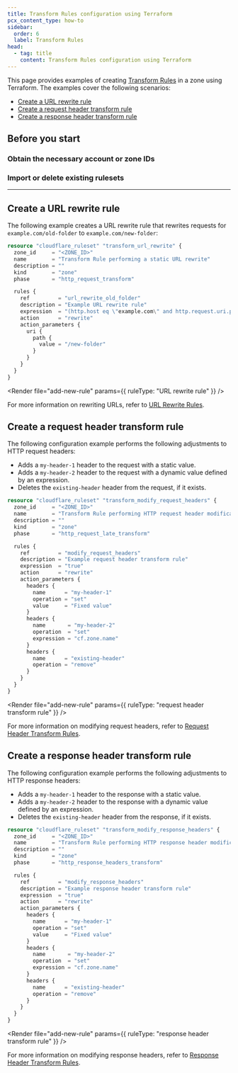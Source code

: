 ```yaml
---
title: Transform Rules configuration using Terraform
pcx_content_type: how-to
sidebar:
  order: 6
  label: Transform Rules
head:
  - tag: title
    content: Transform Rules configuration using Terraform
---
```



This page provides examples of creating [Transform Rules](/rules/transform/) in a zone using Terraform. The examples cover the following scenarios:

- [Create a URL rewrite rule](#create-a-url-rewrite-rule)
- [Create a request header transform rule](#create-a-request-header-transform-rule)
- [Create a response header transform rule](#create-a-response-header-transform-rule)

## Before you start

### Obtain the necessary account or zone IDs

<Render file="find-ids" />

### Import or delete existing rulesets

<Render file="import-delete-existing-rulesets" />

---

## Create a URL rewrite rule

The following example creates a URL rewrite rule that rewrites requests for `example.com/old-folder` to `example.com/new-folder`:

<Render file="v4-code-snippets" />

```tf
resource "cloudflare_ruleset" "transform_url_rewrite" {
  zone_id     = "<ZONE_ID>"
  name        = "Transform Rule performing a static URL rewrite"
  description = ""
  kind        = "zone"
  phase       = "http_request_transform"

  rules {
    ref         = "url_rewrite_old_folder"
    description = "Example URL rewrite rule"
    expression  = "(http.host eq \"example.com\" and http.request.uri.path eq \"/old-folder\")"
    action      = "rewrite"
    action_parameters {
      uri {
        path {
          value = "/new-folder"
        }
      }
    }
  }
}
```

<Render file="add-new-rule" params={{ ruleType: "URL rewrite rule" }} /> <br />

For more information on rewriting URLs, refer to [URL Rewrite Rules](/rules/transform/url-rewrite/).

## Create a request header transform rule

The following configuration example performs the following adjustments to HTTP request headers:

- Adds a `my-header-1` header to the request with a static value.
- Adds a `my-header-2` header to the request with a dynamic value defined by an expression.
- Deletes the `existing-header` header from the request, if it exists.

<Render file="v4-code-snippets" />

```tf
resource "cloudflare_ruleset" "transform_modify_request_headers" {
  zone_id     = "<ZONE_ID>"
  name        = "Transform Rule performing HTTP request header modifications"
  description = ""
  kind        = "zone"
  phase       = "http_request_late_transform"

  rules {
    ref         = "modify_request_headers"
    description = "Example request header transform rule"
    expression  = "true"
    action      = "rewrite"
    action_parameters {
      headers {
        name      = "my-header-1"
        operation = "set"
        value     = "Fixed value"
      }
      headers {
        name       = "my-header-2"
        operation  = "set"
        expression = "cf.zone.name"
      }
      headers {
        name      = "existing-header"
        operation = "remove"
      }
    }
  }
}
```

<Render
	file="add-new-rule"
	params={{ ruleType: "request header transform rule" }}
/>
<br />

For more information on modifying request headers, refer to [Request Header Transform Rules](/rules/transform/request-header-modification/).

## Create a response header transform rule

The following configuration example performs the following adjustments to HTTP response headers:

- Adds a `my-header-1` header to the response with a static value.
- Adds a `my-header-2` header to the response with a dynamic value defined by an expression.
- Deletes the `existing-header` header from the response, if it exists.

<Render file="v4-code-snippets" />

```tf
resource "cloudflare_ruleset" "transform_modify_response_headers" {
  zone_id     = "<ZONE_ID>"
  name        = "Transform Rule performing HTTP response header modifications"
  description = ""
  kind        = "zone"
  phase       = "http_response_headers_transform"

  rules {
    ref         = "modify_response_headers"
    description = "Example response header transform rule"
    expression  = "true"
    action      = "rewrite"
    action_parameters {
      headers {
        name      = "my-header-1"
        operation = "set"
        value     = "Fixed value"
      }
      headers {
        name       = "my-header-2"
        operation  = "set"
        expression = "cf.zone.name"
      }
      headers {
        name      = "existing-header"
        operation = "remove"
      }
    }
  }
}
```

<Render
	file="add-new-rule"
	params={{ ruleType: "response header transform rule" }}
/>
<br />

For more information on modifying response headers, refer to [Response Header Transform Rules](/rules/transform/response-header-modification/).
